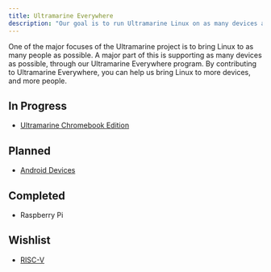 ```yaml
---
title: Ultramarine Everywhere
description: "Our goal is to run Ultramarine Linux on as many devices as possible"
---
```


One of the major focuses of the Ultramarine project is to bring Linux to as many people as possible.
A major part of this is supporting as many devices as possible, through our Ultramarine Everywhere program.
By contributing to Ultramarine Everywhere, you can help us bring Linux to more devices, and more people.

## In Progress

- [Ultramarine Chromebook Edition](/en/everywhere/chromebook)

## Planned

- [Android Devices](/en/everywhere/android)

## Completed

- Raspberry Pi

## Wishlist

- [RISC-V](/en/everywhere/riscv)

